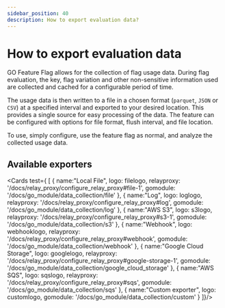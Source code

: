 ```yaml
---
sidebar_position: 40
description: How to export evaluation data?
---
```


# How to export evaluation data
GO Feature Flag allows for the collection of flag usage data.
During flag evaluation, the key, flag variation and other non-sensitive information used are collected and cached for a
configurable period of time.

The usage data is then written to a file in a chosen format (`parquet`, `JSON` or `CSV`) at a specified interval and
exported to your desired location. This provides a single source for easy processing of the data. The feature can be
configured with options for file format, flush interval, and file location.

To use, simply configure, use the feature flag as normal, and analyze the collected usage data.

## Available exporters

<Cards test={
  [
    {
      name:"Local File",
      logo: filelogo,
      relayproxy: '/docs/relay_proxy/configure_relay_proxy#file-1',
      gomodule: '/docs/go_module/data_collection/file'
    },
    {
      name:"Log",
      logo: loglogo,
      relayproxy: '/docs/relay_proxy/configure_relay_proxy#log',
      gomodule: '/docs/go_module/data_collection/log'
    },
    {
      name:"AWS S3",
      logo: s3logo,
      relayproxy: '/docs/relay_proxy/configure_relay_proxy#s3-1',
      gomodule: '/docs/go_module/data_collection/s3'
    },
    {
      name:"Webhook",
      logo: webhooklogo,
      relayproxy: '/docs/relay_proxy/configure_relay_proxy#webhook',
      gomodule: '/docs/go_module/data_collection/webhook'
    },
    {
      name:"Google Cloud Storage",
      logo: googlelogo,
      relayproxy: '/docs/relay_proxy/configure_relay_proxy#google-storage-1',
      gomodule: '/docs/go_module/data_collection/google_cloud_storage'
    },
    {
      name:"AWS SQS",
      logo: sqslogo,
      relayproxy: '/docs/relay_proxy/configure_relay_proxy#sqs',
      gomodule: '/docs/go_module/data_collection/sqs'
    },
    {
      name:"Custom exporter",
      logo: customlogo,
      gomodule: '/docs/go_module/data_collection/custom'
    }
  ]}/>
